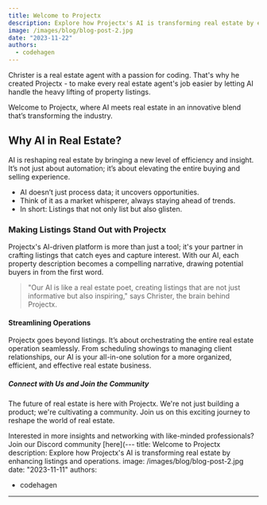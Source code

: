 ```yaml
---
title: Welcome to Projectx
description: Explore how Projectx's AI is transforming real estate by enhancing listings and operations.
image: /images/blog/blog-post-2.jpg
date: "2023-11-22"
authors:
  - codehagen
---
```


<Callout>
  Christer is a real estate agent with a passion for coding. That's why he
  created Projectx - to make every real estate agent's job easier by letting AI
  handle the heavy lifting of property listings.
</Callout>

Welcome to Projectx, where AI meets real estate in an innovative blend that’s transforming the industry.

## Why AI in Real Estate?

AI is reshaping real estate by bringing a new level of efficiency and insight. It’s not just about automation; it’s about elevating the entire buying and selling experience.

- AI doesn’t just process data; it uncovers opportunities.
- Think of it as a market whisperer, always staying ahead of trends.
- In short: Listings that not only list but also glisten.

### Making Listings Stand Out with Projectx

Projectx's AI-driven platform is more than just a tool; it's your partner in crafting listings that catch eyes and capture interest. With our AI, each property description becomes a compelling narrative, drawing potential buyers in from the first word.

> "Our AI is like a real estate poet, creating listings that are not just informative but also inspiring," says Christer, the brain behind Projectx.

#### Streamlining Operations

Projectx goes beyond listings. It’s about orchestrating the entire real estate operation seamlessly. From scheduling showings to managing client relationships, our AI is your all-in-one solution for a more organized, efficient, and effective real estate business.

##### Connect with Us and Join the Community

The future of real estate is here with Projectx. We're not just building a product; we're cultivating a community. Join us on this exciting journey to reshape the world of real estate.

Interested in more insights and networking with like-minded professionals? Join our Discord community [here](---
title: Welcome to Projectx
description: Explore how Projectx's AI is transforming real estate by enhancing listings and operations.
image: /images/blog/blog-post-2.jpg
date: "2023-11-11"
authors:

- codehagen

---
